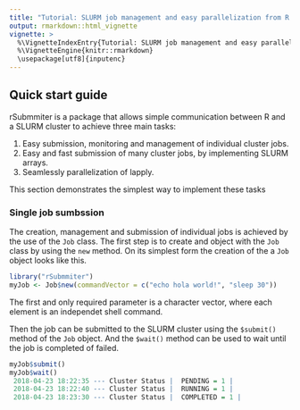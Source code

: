 ```yaml
---
title: "Tutorial: SLURM job management and easy parallelization from R using rSubmmiter"
output: rmarkdown::html_vignette
vignette: >
  %\VignetteIndexEntry{Tutorial: SLURM job management and easy parallelization from R using rSubmmiter}
  %\VignetteEngine{knitr::rmarkdown}
  \usepackage[utf8]{inputenc}
---
```


## Quick start guide 

rSubmmiter is a package that allows simple communication between R and a SLURM cluster to achieve three main tasks:

1. Easy submission, monitoring and management of individual cluster jobs.
2. Easy and fast submission of many cluster jobs, by implementing SLURM arrays.
3. Seamlessly parallelization of lapply. 

This section demonstrates the simplest way to implement these tasks

### Single job sumbssion

The creation, management and submission of individual jobs is achieved by the use of the `Job` class.
The first step is to create and object with the `Job` class by using the `new` method. On its simplest form the creation of the a `Job` object looks like this.

```r
library("rSubmmiter")
myJob <- Job$new(commandVector = c("echo hola world!", "sleep 30"))
```

The first and only required parameter is a character vector, where each element is an independet shell command.

Then the job can be submitted to the SLURM cluster using the `$submit()` method of the `Job` object. And the `$wait()` method
can be used to wait until the job is completed of failed.

```r
myJob$submit()
myJob$wait()
 2018-04-23 18:22:35 --- Cluster Status |  PENDING = 1 |
 2018-04-23 18:22:40 --- Cluster Status |  RUNNING = 1 |
 2018-04-23 18:23:30 --- Cluster Status |  COMPLETED = 1 |
```
